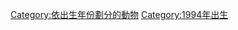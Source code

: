 {{Commonscat|1994 animal births}}

[[Category:依出生年份劃分的動物|Category:依出生年份劃分的動物]]
[[Category:1994年出生|Category:1994年出生]]